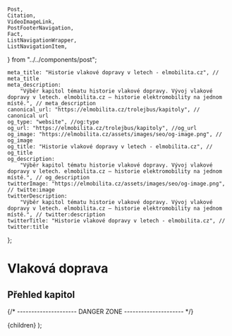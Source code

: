 	Post,
	Citation,
	VideoImageLink,
	PostFooterNavigation,
	Fact,
	ListNavigationWrapper,
	ListNavigationItem,
} from "../../components/post";


	meta_title: "Historie vlakové dopravy v letech - elmobilita.cz", // meta_title
	meta_description:
		"Výběr kapitol tématu historie vlakové dopravy. Vývoj vlakové dopravy v letech. elmobilita.cz – historie elektromobility na jednom místě.", // meta_description
	canonical_url: "https://elmobilita.cz/trolejbus/kapitoly", // canonical url
	og_type: "website", //og:type
	og_url: "https://elmobilita.cz/trolejbus/kapitoly", //og_url
	og_image: "https://elmobilita.cz/assets/images/seo/og-image.png", // og_image
	og_title: "Historie vlakové dopravy v letech - elmobilita.cz", // og_title
	og_description:
		"Výběr kapitol tématu historie vlakové dopravy. Vývoj vlakové dopravy v letech. elmobilita.cz – historie elektromobility na jednom místě.", // og_description
	twitterImage: "https://elmobilita.cz/assets/images/seo/og-image.png", // twitte:image
	twitterDescription:
		"Výběr kapitol tématu historie vlakové dopravy. Vývoj vlakové dopravy v letech. elmobilita.cz – historie elektromobility na jednom místě.", // twitter:description
	twitterTitle: "Historie vlakové dopravy v letech - elmobilita.cz", // twitter:title
};

# Vlaková doprava

## Přehled kapitol

<ListNavigationWrapper>
	<ListNavigationItem href="/vlak/zdroje" text="Zdroje" />
</ListNavigationWrapper>

<PostFooterNavigation
	hrefPrevious="/"
	hrefNext="/"
	next="Následující"
	previous="Předchozí"
	previousEnabled="false"
	nextEnabled="true"
/>
{/* --------------------- DANGER ZONE --------------------- */}

<DefaultLayout metaData={metaData}>
	<MDXProvider
		components={{
			h2: H2,
			h3: H3,
			h4: H4,
			h6: H5,
			h5: H6,
		}}
	>
		<Post>{children}</Post>
	</MDXProvider>
</DefaultLayout>
);
